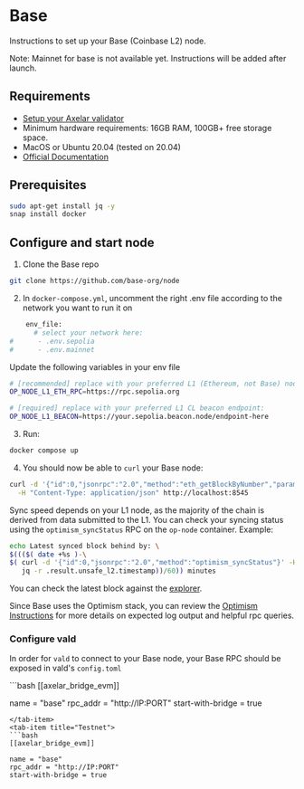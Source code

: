 # Base



Instructions to set up your Base (Coinbase L2) node.

<Callout type="info" emoji="ℹ️">
  Note: Mainnet for base is not available yet. Instructions will be added after launch.
</Callout>

## Requirements

- [Setup your Axelar validator](/validator/setup)
- Minimum hardware requirements: 16GB RAM, 100GB+ free storage space.
- MacOS or Ubuntu 20.04 (tested on 20.04)
- [Official Documentation](https://docs.base.org/guides/run-a-base-goerli-node)


## Prerequisites

```bash
sudo apt-get install jq -y
snap install docker

```

## Configure and start node

1. Clone the Base repo

```bash
git clone https://github.com/base-org/node
```

2. In `docker-compose.yml`, uncomment the right .env file according to the network you want to run it on

```bash
    env_file:
      # select your network here:
#      - .env.sepolia
#      - .env.mainnet
```
Update the following variables in your env file
```bash
# [recommended] replace with your preferred L1 (Ethereum, not Base) node RPC URL:
OP_NODE_L1_ETH_RPC=https://rpc.sepolia.org

# [required] replace with your preferred L1 CL beacon endpoint:
OP_NODE_L1_BEACON=https://your.sepolia.beacon.node/endpoint-here
```
3. Run:

```bash
docker compose up
```

4. You should now be able to `curl` your Base node:

```bash
curl -d '{"id":0,"jsonrpc":"2.0","method":"eth_getBlockByNumber","params":["latest",false]}' \
  -H "Content-Type: application/json" http://localhost:8545
```

Sync speed depends on your L1 node, as the majority of the chain is derived from data submitted to the L1. You can check your syncing status using the `optimism_syncStatus` RPC on the `op-node` container. Example:

```bash
echo Latest synced block behind by: \
$((($( date +%s )-\
$( curl -d '{"id":0,"jsonrpc":"2.0","method":"optimism_syncStatus"}' -H "Content-Type: application/json" http://localhost:7545 |
   jq -r .result.unsafe_l2.timestamp))/60)) minutes
```

You can check the latest block against the [explorer](https://goerli.basescan.org/).

Since Base uses the Optimism stack, you can review the [Optimism Instructions](/validator/external-chains/optimism) for more details on expected log output and helpful rpc queries.

### Configure vald

In order for `vald` to connect to your Base node, your Base RPC should be exposed in
vald's `config.toml`


<tabs>
  <tab-item title="Mainnet">
  ```bash
  [[axelar_bridge_evm]]

  name = "base"
  rpc_addr = "http://IP:PORT"
  start-with-bridge = true
  ```
  </tab-item>
  <tab-item title="Testnet">
  ```bash
  [[axelar_bridge_evm]]

  name = "base"
  rpc_addr = "http://IP:PORT"
  start-with-bridge = true
  ```
  </tab-item>
</tabs>